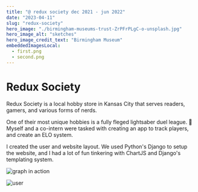 ```yaml
---
title: "@ redux society dec 2021 - jun 2022"
date: "2023-04-11"
slug: "redux-society"
hero_image: "./birmingham-museums-trust-ZrPFrPLgC-o-unsplash.jpg"
hero_image_alt: "sketches"
hero_image_credit_text: "Birmingham Museum"
embeddedImagesLocal:
  - first.png
  - second.png
---
```


# Redux Society 

Redux Society is a local hobby store in Kansas City that serves readers, gamers, and various forms of nerds.

One of their most unique hobbies is a fully fleged lightsaber duel league. 🤺
Myself and a co-intern were tasked with creating an app to track players, and create an ELO system.

I created the user and website layout. We used Python's Django to setup the website, and I had a lot of fun tinkering with ChartJS and Django's templating system.

![graph in action](./first.png)

![user](./second.png)




